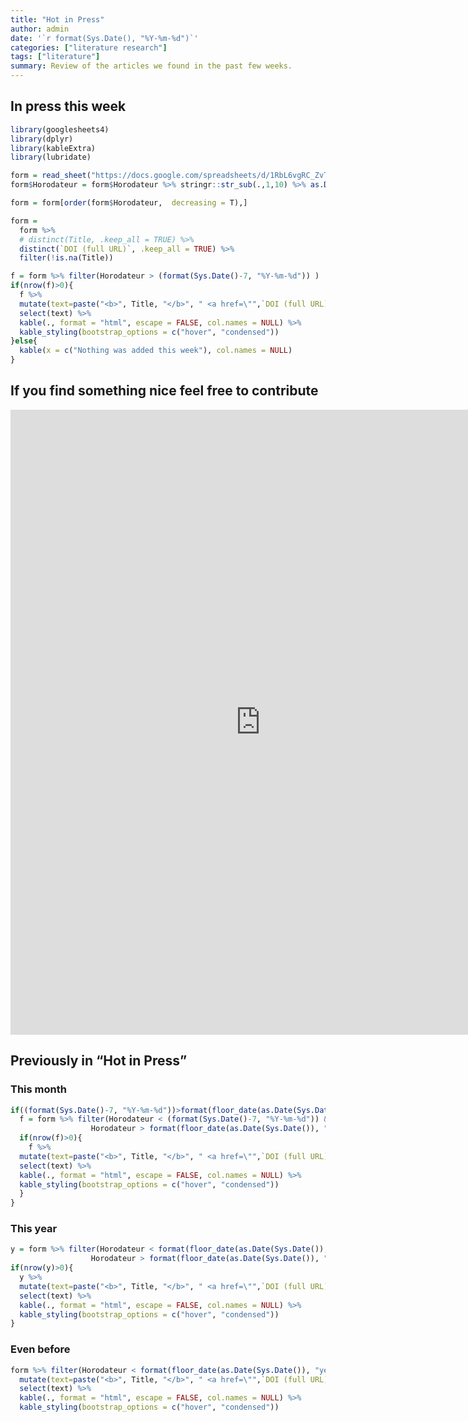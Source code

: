 ```yaml
---
title: "Hot in Press"
author: admin
date: '`r format(Sys.Date(), "%Y-%m-%d")`'
categories: ["literature research"]
tags: ["literature"]
summary: Review of the articles we found in the past few weeks.
---
```

## In press this week
```r
library(googlesheets4)
library(dplyr)
library(kableExtra)
library(lubridate)

form = read_sheet("https://docs.google.com/spreadsheets/d/1RbL6vgRC_ZvTYL8Qh3uoAFBNeuach2gnLiNW92KxwAA/edit?usp=sharing")
form$Horodateur = form$Horodateur %>% stringr::str_sub(.,1,10) %>% as.Date(.,format = "%Y-%m-%d")

form = form[order(form$Horodateur,  decreasing = T),]

form = 
  form %>% 
  # distinct(Title, .keep_all = TRUE) %>% 
  distinct(`DOI (full URL)`, .keep_all = TRUE) %>%
  filter(!is.na(Title))

f = form %>% filter(Horodateur > (format(Sys.Date()-7, "%Y-%m-%d")) ) 
if(nrow(f)>0){
  f %>%
  mutate(text=paste("<b>", Title, "</b>", " <a href=\"",`DOI (full URL)`,"\">(DOI) </a> ", if(!is.na(Keywords)){Keywords}, if(!is.na(`Comments:`)){`Comments:`},sep="")) %>%
  select(text) %>%
  kable(., format = "html", escape = FALSE, col.names = NULL) %>%
  kable_styling(bootstrap_options = c("hover", "condensed")) 
}else{
  kable(x = c("Nothing was added this week"), col.names = NULL)
}
```

## If you find something nice feel free to contribute

<iframe src="https://docs.google.com/forms/d/e/1FAIpQLSd53dAnWEsl-tP6eomio6LSx-zgUwd6s-SMEIX0960AQMptGA/viewform?embedded=true" height = "1000" width = "800" frameborder="0" marginheight="0" marginwidth="0">Chargement…</iframe>

## Previously in "Hot in Press"
### This month
```r

if((format(Sys.Date()-7, "%Y-%m-%d"))>format(floor_date(as.Date(Sys.Date()), "month"), "%Y-%m-%d")){
  f = form %>% filter(Horodateur < (format(Sys.Date()-7, "%Y-%m-%d")) &
                  Horodateur > format(floor_date(as.Date(Sys.Date()), "month"), "%Y-%m-%d")) 
  if(nrow(f)>0){
    f %>%
  mutate(text=paste("<b>", Title, "</b>", " <a href=\"",`DOI (full URL)`,"\">(DOI) </a> ", if(!is.na(Keywords)){Keywords}, if(!is.na(`Comments:`)){`Comments:`},sep="")) %>%
  select(text) %>%
  kable(., format = "html", escape = FALSE, col.names = NULL) %>%
  kable_styling(bootstrap_options = c("hover", "condensed"))
  }
}

```

### This year
```r
y = form %>% filter(Horodateur < format(floor_date(as.Date(Sys.Date()), "month"), "%Y-%m-%d") & 
                  Horodateur > format(floor_date(as.Date(Sys.Date()), "year"), "%Y-%m-%d")) 
if(nrow(y)>0){
  y %>%
  mutate(text=paste("<b>", Title, "</b>", " <a href=\"",`DOI (full URL)`,"\">(DOI) </a> ", if(!is.na(Keywords)){Keywords}, if(!is.na(`Comments:`)){`Comments:`},sep="")) %>%
  select(text) %>%
  kable(., format = "html", escape = FALSE, col.names = NULL) %>%
  kable_styling(bootstrap_options = c("hover", "condensed")) 
}


```

### Even before 
```r
form %>% filter(Horodateur < format(floor_date(as.Date(Sys.Date()), "year"), "%Y-%m-%d")) %>%
  mutate(text=paste("<b>", Title, "</b>", " <a href=\"",`DOI (full URL)`,"\">(DOI)</a> ", if(!is.na(Keywords)){Keywords}, if(!is.na(`Comments:`)){`Comments:`},sep="")) %>%
  select(text) %>%
  kable(., format = "html", escape = FALSE, col.names = NULL) %>%
  kable_styling(bootstrap_options = c("hover", "condensed")) 

```